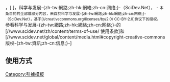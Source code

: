 {{{by}}}，[{{{url}}} {{{title}}}]，科学与发展-{zh-tw:網路;zh-hk:網絡;zh-cn:网络;}-（SciDev.Net），{{{date}}} - 
<small>本条目的的全部或部分内容，来自於科学与发展-{zh-tw:網路;zh-hk:網絡;zh-cn:网络;}-（SciDev.Net），基于[//creativecommons.org/licenses/by/2.0/ CC-BY-2.0]协议下的授权。</small>
<noinclude>
参看科学与发展-{zh-tw:網路;zh-hk:網絡;zh-cn:网络;}-的[//www.scidev.net/zh/content/terms-of-use/ 使用条款]{{deadlink}}和[//www.scidev.net/global/content/media.html#copyright-creative-commons 版权-{zh-tw:資訊;zh-cn:信息;}-]

==使用方式==
{{tl|SciDev|<nowiki>url=引用的位置，包括http前綴|title=該新聞標題|by=作者，必须标明|date=新闻发表日期</nowiki>}}
[[Category:引據模板]]

</noinclude>